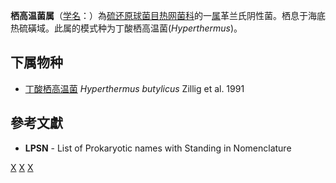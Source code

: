 {{Automatic taxobox
| taxon = Hyperthermus
| authority = Zillig et al., 1991
| type species = 丁酸栖高温菌<br>''Hyperthermus butylicus''
| type species authority = Zillig et al. 1991
}}
'''栖高温菌属'''（[[学名|学名]]：{{lang|la|''Hyperthermus''}}）為[[硫还原球菌目|硫还原球菌目]][[热网菌科|热网菌科]]的一[[属|属]]革兰氏阴性菌。栖息于海底热硫磺域。此属的模式种为丁酸栖高温菌(''Hyperthermus '')。

==下属物种==
* [[丁酸栖高温菌|丁酸栖高温菌]] ''Hyperthermus butylicus'' Zillig et al. 1991

==參考文獻==
{{reflist}}
* '''LPSN''' - List of Prokaryotic names with Standing in Nomenclature

{{taxonbar}}

[[Category:革兰氏阴性菌|X]]
[[Category:_热网菌科|X]]
[[Category:1991年描述的分类群|X]]